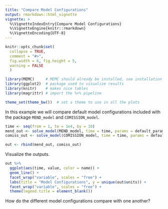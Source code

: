 ```yaml
---
title: "Compare Model Configurations"
output: rmarkdown::html_vignette
vignette: >
  %\VignetteIndexEntry{Compare Model Configurations}
  %\VignetteEngine{knitr::rmarkdown}
  %\VignetteEncoding{UTF-8}
---
```

```r
knitr::opts_chunk$set(
  collapse = TRUE,
  comment = "#>", 
  fig.width = 6, fig.height = 5, 
  warning = FALSE
  )
```


```r
library(MEMC)     # MEMC should already be installed, see installation instructions. 
library(ggplot2)  # package used to visualize results 
library(knitr)    # makes nice tables
library(magrittr) # import the %>% pipeline

theme_set(theme_bw())  # set a theme to use in all the plots
```


In this example we will compare default model configurations included with the package `MEND_model` and `COMISSION_model`. 

```r
time <- seq(from = 1, to = 1e4, by = 10)
mend_out <- solve_model(MEND_model, time = time, params = default_params, state = default_inital)
comiss_out <- solve_model(COMISSION_model, time = time, params = default_params, state = default_inital)

out <- rbind(mend_out, comiss_out)
```

Visualize the outputs. 

```r
out %>% 
  ggplot(aes(time, value, color = name)) + 
  geom_line() + 
  facet_wrap("variable", scales = "free") + 
  labs(title = "Model Configurations", y = unique(out$units)) + 
  facet_wrap("variable", scales = "free") + 
  theme(legend.title = element_blank())
```

How do the different model configurations compare with one another? 


```r





```


